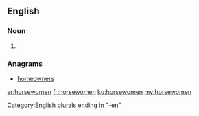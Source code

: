 ==English==

===Noun===
{{head|en|plural}}

# {{plural of|horsewoman|lang=en|nocat=1}}

===Anagrams===
* [[homeowners#English|homeowners]]

[[Category:English plurals ending in "-en"]]

[[ar:horsewomen]]
[[fr:horsewomen]]
[[ku:horsewomen]]
[[my:horsewomen]]